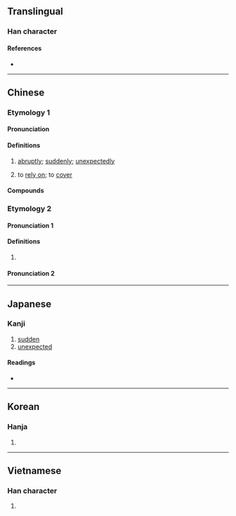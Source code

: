 {{character info}}
==Translingual==

===Han character===
{{Han char|rn=85|rad=水|as=10|sn=13|four=34117|canj=EGIT|ids=⿰氵盍}}

====References====
* {{Han ref|kx=0639.260|dkj=17936|dj=1046.170|hdz=31693.080|uh=6E98|ud=28312|bh=B7C2|bd=47042}}

----

==Chinese==
{{zh-forms}}

===Etymology 1===

====Pronunciation====
{{zh-pron
|m=kè
|c=hap6
|mc=2
|oc=3
|ma=
|cat=adv,v
}}

====Definitions====
{{zh-hanzi}}

# {{lb|zh|literary}} [[abruptly]]; [[suddenly]]; [[unexpectedly]]
# {{lb|zh|literary}} to [[rely on]]; to [[cover]]

====Compounds====
{{zh-der|溘死|溘溘|溘然|溘謝|溘逝|溘然長逝|溘然謝世}}

===Etymology 2===

====Pronunciation 1====
{{zh-pron
|m=kài
|mc=1
|oc=1
|cat=v
}}

====Definitions====
{{zh-hanzi}}

# {{zh-hg}} {{rfdef|zh}} <!-- 《漢語大字典》：船觸沙擱淺。 -->

====Pronunciation 2====
{{zh-pron
|oc=2
|cat=
}}
{{zh-attn-split}}

----

==Japanese==

===Kanji===
{{ja-kanji|grade=|rs=水10}}

# [[sudden]]
# [[unexpected]]

====Readings====
* {{ja-readings
|goon=こう<こふ
|kanon=こう<かふ
|kun=[[たちまち]] (tachimachi), [[にわか]] (niwaka)}}

----

==Korean==

===Hanja===
{{ko-hanja|hangeul=합|eumhun=|rv=hap|mr=hap|y=hap}}

# {{rfdef|ko|sort=水10}}

----

==Vietnamese==

===Han character===
{{vi-readings|rs=水10|reading=hụp}}

# {{rfdef|vi|sort=水10}}